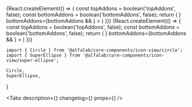 

<Meta
    title='Компоненты/IconView'
/>

<!-- Canvas -->

<Story name='SuperEllipse'>
    {React.createElement(() => {
        const topAddons = boolean('topAddons', false);
        const bottomAddons = boolean('bottomAddons', false);
        return (
            <SuperEllipse
                size={select('size', ['48', '64', '80', '128'], '64')}
                backgroundColor={text('backgroundColor', '#f3f4f5')}
                border={boolean('border', false)}
                imageUrl={text('imageUrl', '')}
                topAddons={topAddons && <AlertCircleMIcon color="#2fc26e" /> }
                bottomAddons={bottomAddons && <CheckmarkCircleMIcon color="#2fc26e" /> }
            >
                <SfTouchIdXxlIcon />
            </SuperEllipse>
        )
    })}
</Story>

<Story name='Circle'>
    {React.createElement(() => {
        const topAddons = boolean('topAddons', false);
        const bottomAddons = boolean('bottomAddons', false);
        return (
            <Circle
                size={select('size', ['48', '64', '80'], '64')}
                backgroundColor={text('backgroundColor', '#f3f4f5')}
                border={boolean('border', false)}
                imageUrl={text('imageUrl', '')}
                topAddons={topAddons && <AlertCircleMIcon color="#2fc26e" /> }
                bottomAddons={bottomAddons && <CheckmarkCircleMIcon color="#2fc26e" /> }
            >
                <SfTouchIdXxlIcon />
            </Circle>
        )
    })}
</Story>

<!-- Docs -->

<ComponentHeader
    name='IconView'
    version={version}
    package='@alfalab/core-components/icon-view'
    stage={2}
/>

```tsx
import { Circle } from '@alfalab/core-components/icon-view/circle';
import { SuperEllipse } from '@alfalab/core-components/icon-view/super-ellipse';
```

    Circle,
    SuperEllipse,
}

<Tabs
    description={<Description />}
    changelog={<Changelog />}
    props={<Props components={Shapes} />}
/>
